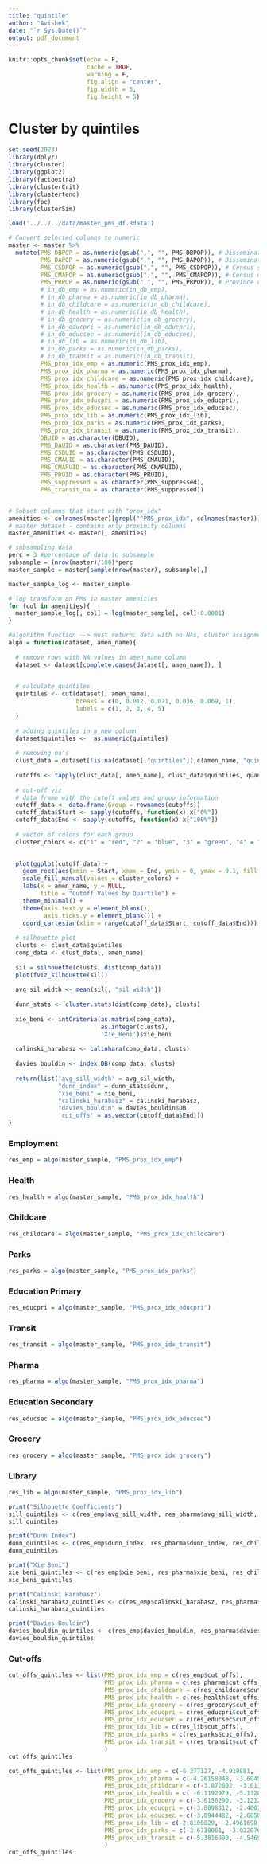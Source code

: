 ```yaml
---
title: "quintile"
author: "Avishek"
date: "`r Sys.Date()`"
output: pdf_document
---
```


```r
knitr::opts_chunk$set(echo = F, 
                      cache = TRUE, 
                      warning = F,
                      fig.align = "center", 
                      fig.width = 5, 
                      fig.height = 5)
```

# Cluster by quintiles


```r
set.seed(2023)
library(dplyr)
library(cluster)
library(ggplot2)
library(factoextra)
library(clusterCrit)
library(clustertend)
library(fpc)
library(clusterSim)

load('../../../data/master_pms_df.Rdata')

# Convert selected columns to numeric
master <- master %>%
  mutate(PMS_DBPOP = as.numeric(gsub(",", "", PMS_DBPOP)), # Dissemination block population
         PMS_DAPOP = as.numeric(gsub(",", "", PMS_DAPOP)), # Dissemination area population
         PMS_CSDPOP = as.numeric(gsub(",", "", PMS_CSDPOP)), # Census subdivision population
         PMS_CMAPOP = as.numeric(gsub(",", "", PMS_CMAPOP)), # Census metropolitan area population
         PMS_PRPOP = as.numeric(gsub(",", "", PMS_PRPOP)), # Province or territory population
         # in_db_emp = as.numeric(in_db_emp),
         # in_db_pharma = as.numeric(in_db_pharma),
         # in_db_childcare = as.numeric(in_db_childcare),
         # in_db_health = as.numeric(in_db_health),
         # in_db_grocery = as.numeric(in_db_grocery),
         # in_db_educpri = as.numeric(in_db_educpri),
         # in_db_educsec = as.numeric(in_db_educsec),
         # in_db_lib = as.numeric(in_db_lib),
         # in_db_parks = as.numeric(in_db_parks),
         # in_db_transit = as.numeric(in_db_transit),
         PMS_prox_idx_emp = as.numeric(PMS_prox_idx_emp),
         PMS_prox_idx_pharma = as.numeric(PMS_prox_idx_pharma),
         PMS_prox_idx_childcare = as.numeric(PMS_prox_idx_childcare),
         PMS_prox_idx_health = as.numeric(PMS_prox_idx_health),
         PMS_prox_idx_grocery = as.numeric(PMS_prox_idx_grocery),
         PMS_prox_idx_educpri = as.numeric(PMS_prox_idx_educpri),
         PMS_prox_idx_educsec = as.numeric(PMS_prox_idx_educsec),
         PMS_prox_idx_lib = as.numeric(PMS_prox_idx_lib),
         PMS_prox_idx_parks = as.numeric(PMS_prox_idx_parks),
         PMS_prox_idx_transit = as.numeric(PMS_prox_idx_transit),
         DBUID = as.character(DBUID),
         PMS_DAUID = as.character(PMS_DAUID),
         PMS_CSDUID = as.character(PMS_CSDUID),
         PMS_CMAUID = as.character(PMS_CMAUID),
         PMS_CMAPUID = as.character(PMS_CMAPUID),
         PMS_PRUID = as.character(PMS_PRUID),
         PMS_suppressed = as.character(PMS_suppressed),
         PMS_transit_na = as.character(PMS_suppressed))


# Subset columns that start with "prox_idx"
amenities <- colnames(master)[grepl("^PMS_prox_idx", colnames(master))]
# master dataset - contains only proximity columns
master_amenities <- master[, amenities]

# subsampling data 
perc = 3 #percentage of data to subsample
subsample = (nrow(master)/100)*perc 
master_sample = master[sample(nrow(master), subsample),]

master_sample_log <- master_sample

# log transform on PMs in master amenities
for (col in amenities){
  master_sample_log[, col] = log(master_sample[, col]+0.0001)
}
```


```r
#algorithm function --> must return: data with no NAs, cluster assignments
algo = function(dataset, amen_name){
  
  # remove rows with NA values in amen_name column
  dataset <- dataset[complete.cases(dataset[, amen_name]), ]
  

  # calculate quintiles
  quintiles <- cut(dataset[, amen_name], 
                   breaks = c(0, 0.012, 0.021, 0.036, 0.069, 1),
                   labels = c(1, 2, 3, 4, 5)
  )
  
  # adding quintiles in a new column
  dataset$quintiles <-  as.numeric(quintiles)
  
  # removing na's
  clust_data = dataset[!is.na(dataset[,"quintiles"]),c(amen_name, "quintiles")]
  
  cutoffs <- tapply(clust_data[, amen_name], clust_data$quintiles, quantile, probs = c(0, 1))
  
  # cut-off viz
  # data frame with the cutoff values and group information
  cutoff_data <- data.frame(Group = rownames(cutoffs))
  cutoff_data$Start <- sapply(cutoffs, function(x) x["0%"])
  cutoff_data$End <- sapply(cutoffs, function(x) x["100%"])
  
  # vector of colors for each group
  cluster_colors <- c("1" = "red", "2" = "blue", "3" = "green", "4" = "purple", "5" = "orange")
  

  plot(ggplot(cutoff_data) +
    geom_rect(aes(xmin = Start, xmax = End, ymin = 0, ymax = 0.1, fill = Group)) +
    scale_fill_manual(values = cluster_colors) +
    labs(x = amen_name, y = NULL,
         title = "Cutoff Values by Quartile") +
    theme_minimal() +
    theme(axis.text.y = element_blank(),
          axis.ticks.y = element_blank()) +
    coord_cartesian(xlim = range(cutoff_data$Start, cutoff_data$End)))
  
  # silhouette plot
  clusts <- clust_data$quintiles
  comp_data <- clust_data[, amen_name]
  
  sil = silhouette(clusts, dist(comp_data))
  plot(fviz_silhouette(sil))
  
  avg_sil_width <- mean(sil[, "sil_width"])
  
  dunn_stats <- cluster.stats(dist(comp_data), clusts)
  
  xie_beni <- intCriteria(as.matrix(comp_data), 
                          as.integer(clusts), 
                          'Xie_Beni')$xie_beni
  
  calinski_harabasz <- calinhara(comp_data, clusts)
  
  davies_bouldin <- index.DB(comp_data, clusts)
  
  return(list('avg_sill_width' = avg_sil_width, 
              "dunn_index" = dunn_stats$dunn,
              "xie_beni" = xie_beni,
              "calinski_harabasz" = calinski_harabasz,
              "davies_bouldin" = davies_bouldin$DB,
              'cut_offs' = as.vector(cutoff_data$End)))
}
```


### Employment 

```r
res_emp = algo(master_sample, "PMS_prox_idx_emp")
```

### Health 

```r
res_health = algo(master_sample, "PMS_prox_idx_health")
```

### Childcare 

```r
res_childcare = algo(master_sample, "PMS_prox_idx_childcare")
```


### Parks 

```r
res_parks = algo(master_sample, "PMS_prox_idx_parks")
```


### Education Primary 

```r
res_educpri = algo(master_sample, "PMS_prox_idx_educpri")
```

### Transit 

```r
res_transit = algo(master_sample, "PMS_prox_idx_transit")
```

### Pharma 

```r
res_pharma = algo(master_sample, "PMS_prox_idx_pharma")
```

### Education Secondary 

```r
res_educsec = algo(master_sample, "PMS_prox_idx_educsec")
```

### Grocery 

```r
res_grocery = algo(master_sample, "PMS_prox_idx_grocery")
```

### Library 

```r
res_lib = algo(master_sample, "PMS_prox_idx_lib")
```


<!--
"PMS_prox_idx_emp", "PMS_prox_idx_pharma", "PMS_prox_idx_childcare", "PMS_prox_idx_health", "PMS_prox_idx_grocery", "PMS_prox_idx_educpri", "PMS_prox_idx_educsec", "PMS_prox_idx_lib", "PMS_prox_idx_parks", "PMS_prox_idx_transit"
-->


```r
print("Silhouette Coefficients")
sill_quintiles <- c(res_emp$avg_sill_width, res_pharma$avg_sill_width, res_childcare$avg_sill_width, res_health$avg_sill_width, res_grocery$avg_sill_width, res_educpri$avg_sill_width, res_educsec$avg_sill_width, res_lib$avg_sill_width, res_parks$avg_sill_width, res_transit$avg_sill_width)
sill_quintiles
```

```r
print("Dunn Index")
dunn_quintiles <- c(res_emp$dunn_index, res_pharma$dunn_index, res_childcare$dunn_index, res_health$dunn_index, res_grocery$dunn_index, res_educpri$dunn_index, res_educsec$dunn_index, res_lib$dunn_index, res_parks$dunn_index, res_transit$dunn_index)
dunn_quintiles
```
  
  
```r
print("Xie Beni")
xie_beni_quintiles <- c(res_emp$xie_beni, res_pharma$xie_beni, res_childcare$xie_beni, res_health$xie_beni, res_grocery$xie_beni, res_educpri$xie_beni, res_educsec$xie_beni, res_lib$xie_beni, res_parks$xie_beni, res_transit$xie_beni)
xie_beni_quintiles
```

```r
print("Calinski Harabasz")
calinski_harabasz_quintiles <- c(res_emp$calinski_harabasz, res_pharma$calinski_harabasz, res_childcare$calinski_harabasz, res_health$calinski_harabasz, res_grocery$calinski_harabasz, res_educpri$calinski_harabasz, res_educsec$calinski_harabasz, res_lib$calinski_harabasz, res_parks$calinski_harabasz, res_transit$calinski_harabasz)
calinski_harabasz_quintiles
```

```r
print("Davies Bouldin")
davies_bouldin_quintiles <- c(res_emp$davies_bouldin, res_pharma$davies_bouldin, res_childcare$davies_bouldin, res_health$davies_bouldin, res_grocery$davies_bouldin, res_educpri$davies_bouldin, res_educsec$davies_bouldin, res_lib$davies_bouldin, res_parks$davies_bouldin, res_transit$davies_bouldin)
davies_bouldin_quintiles
```


### Cut-offs

```r
cut_offs_quintiles <- list(PMS_prox_idx_emp = c(res_emp$cut_offs), 
                           PMS_prox_idx_pharma = c(res_pharma$cut_offs), 
                           PMS_prox_idx_childcare = c(res_childcare$cut_offs), 
                           PMS_prox_idx_health = c(res_health$cut_offs), 
                           PMS_prox_idx_grocery = c(res_grocery$cut_offs), 
                           PMS_prox_idx_educpri = c(res_educpri$cut_offs), 
                           PMS_prox_idx_educsec = c(res_educsec$cut_offs), 
                           PMS_prox_idx_lib = c(res_lib$cut_offs), 
                           PMS_prox_idx_parks = c(res_parks$cut_offs), 
                           PMS_prox_idx_transit = c(res_transit$cut_offs)
                           )
cut_offs_quintiles
```


```r
cut_offs_quintiles <- list(PMS_prox_idx_emp = c(-6.377127, -4.919881, -3.540459, -0.320343), 
                           PMS_prox_idx_pharma = c(-4.26158048, -3.60453831, -2.92062480, -0.01338924), 
                           PMS_prox_idx_childcare = c(-3.872802, -3.013896, -2.321768, -0.081427), 
                           PMS_prox_idx_health = c( -6.1192979, -5.1328029, -4.1930605, -0.3902317), 
                           PMS_prox_idx_grocery = c(-3.6156290, -3.1212955, -2.4522459, -0.2519289), 
                           PMS_prox_idx_educpri = c(-3.0098312, -2.4001979, -1.8643302, -0.2927616), 
                           PMS_prox_idx_educsec = c(-3.0944482, -2.6050425, -2.0612088, -0.1750679), 
                           PMS_prox_idx_lib = c(-2.8100829, -2.4961698, -2.0166546, -0.1421398), 
                           PMS_prox_idx_parks = c(-3.6730061, -3.0220762, -2.3957975, -0.1935847), 
                           PMS_prox_idx_transit = c(-5.3816990, -4.5469013, -3.7507549, -0.5215496)
                           )
cut_offs_quintiles
```

<!--

```r
master_sample <- master_sample[complete.cases(master_sample[, "PMS_prox_idx_emp"]), ]

# calculate quintiles
quintiles <- cut(master_sample[, "PMS_prox_idx_emp"], 
                 breaks = c(0, 0.012, 0.021, 0.036, 0.069, 1),
                 labels = c(1, 2, 3, 4, 5)
)

master_sample$quintiles <- as.numeric(quintiles)


emp <- na.omit(master_sample[, c("quintiles")])
clust_data = master_sample[!is.na(master_sample[,"quintiles"]),c("PMS_prox_idx_emp", "quintiles")]
```


```r
# cutoffs <- tapply(clust_data$PMS_prox_idx_emp, clust_data$quintiles, quantile, probs = c(0, 0.25, 0.5, 0.75, 1))
cutoffs <- tapply(clust_data$PMS_prox_idx_emp, clust_data$quintiles, quantile, probs = c(0, 1))
```

```r
cutoffs
```

```r
min(clust_data$PMS_prox_idx_emp)
```


```r
cutoff_data <- data.frame(Group = rownames(cutoffs))
cutoff_data$Start <- sapply(cutoffs, function(x) x["0%"])
cutoff_data$End <- sapply(cutoffs, function(x) x["100%"])


cluster_colors <- c("1" = "red", "2" = "blue", "3" = "green", "4" = "purple", "5" = "orange")

ggplot(cutoff_data) +
  
  geom_rect(aes(xmin = Start, xmax = End, ymin = 0, ymax = 0.1, fill = Group)) +
  scale_fill_manual(values = cluster_colors) +
  labs(x = "PMS_prox_idx_emp", y = NULL,
       title = "Cutoff Values by Quartile") +
  theme_minimal() +
  theme(axis.text.y = element_blank(),
        axis.ticks.y = element_blank()) +
  coord_cartesian(xlim = range(cutoff_data$Start, cutoff_data$End))
```


```r
# silhouette plot
clusts_log <- clust_data$quintiles

comp_data_log <- clust_data$PMS_prox_idx_emp

sil_log = silhouette(clusts_log, dist(comp_data_log))
plot(fviz_silhouette(sil_log))
```

```r
# dunn index - a higher dunn index indicate better clustering
dunn_stats <- cluster.stats(dist(comp_data_log), clusts_log)
dunn_stats$dunn
```


```r
dunn_stats
```


```r
avg_sil_width <- mean(sil_log[, "sil_width"])

print(round(avg_sil_width,2))
```

```r
calinski_harabasz <- calinhara(comp_data_log,clusts_log)
calinski_harabasz
```

```r
xie_beni <- intCriteria(as.matrix(comp_data_log), 
                          as.integer(clusts_log), 
                          'Xie_Beni')$xie_beni
xie_beni
```

```r
library(clusterSim)
davies_bouldin <- index.DB(comp_data_log, clusts_log)
davies_bouldin$DB
```


-->

